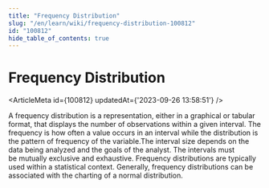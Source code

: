 ```yaml
---
title: "Frequency Distribution"
slug: "/en/learn/wiki/frequency-distribution-100812"
id: "100812"
hide_table_of_contents: true
---
```



# Frequency Distribution

<ArticleMeta id={100812} updatedAt={'2023-09-26 13:58:51'} />
<div className='border-solid border-b border-t-0 my-4 border-[var(--ifm-color-gray-300)]' />

A frequency distribution is a representation, either in a graphical or tabular format, that displays the number of observations within a given interval. The frequency is how often a value occurs in an interval while the distribution is the pattern of frequency of the variable.The interval size depends on the data being analyzed and the goals of the analyst. The intervals must be mutually exclusive and exhaustive. Frequency distributions are typically used within a statistical context. Generally, frequency distributions can be associated with the charting of a normal distribution.
